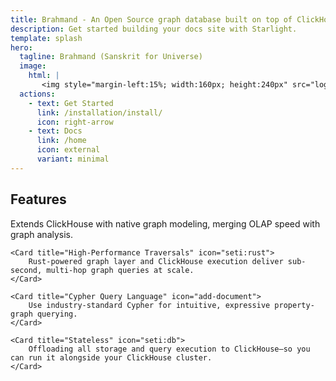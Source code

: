 ```yaml
---
title: Brahmand - An Open Source graph database built on top of ClickHouse.
description: Get started building your docs site with Starlight.
template: splash
hero:
  tagline: Brahmand (Sanskrit for Universe)
  image:
    html: |
       <img style="margin-left:15%; width:160px; height:240px" src="logo.svg" alt="B Graph"/>
  actions:
    - text: Get Started
      link: /installation/install/
      icon: right-arrow
    - text: Docs
      link: /home
      icon: external
      variant: minimal
---
```




## Features

<CardGrid>
	<Card title="ClickHouse-native" icon="rocket">
		Extends ClickHouse with native graph modeling, merging OLAP speed with graph analysis.
	</Card>

	<Card title="High-Performance Traversals" icon="seti:rust">
		Rust-powered graph layer and ClickHouse execution deliver sub-second, multi-hop graph queries at scale.
	</Card>

	<Card title="Cypher Query Language" icon="add-document">
		Use industry-standard Cypher for intuitive, expressive property-graph querying.
	</Card>

	<Card title="Stateless" icon="seti:db">
		Offloading all storage and query execution to ClickHouse—so you can run it alongside your ClickHouse cluster.
	</Card>

</CardGrid>

